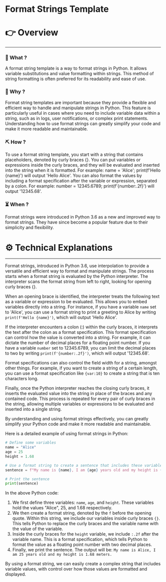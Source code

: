 # Format Strings Template


# 👉 Overview

---

### 👀 What ?

A format string template is a way to format strings in Python. It allows variable substitutions and value formatting within strings. This method of string formatting is often preferred for its readability and ease of use.


### 🧐 Why ?

Format string templates are important because they provide a flexible and efficient way to handle and manipulate strings in Python. This feature is particularly useful in cases where you need to include variable data within a string, such as in logs, user notifications, or complex print statements. Understanding how to use format strings can greatly simplify your code and make it more readable and maintainable.


### ⛏️ How ?

To use a format string template, you start with a string that contains placeholders, denoted by curly braces {}. You can put variables or expressions inside the curly braces, and they will be evaluated and inserted into the string when it is formatted. For example: name = 'Alice'; print(f'Hello {name}') will output 'Hello Alice'. You can also format the values by including a format specification after the variable or expression, separated by a colon. For example: number = 12345.6789; print(f'{number:.2f}') will output '12345.68'.


### ⏳ When ?

Format strings were introduced in Python 3.6 as a new and improved way to format strings. They have since become a popular feature due to their simplicity and flexibility.


# ⚙️ Technical Explanations

---

Format strings, introduced in Python 3.6, use interpolation to provide a versatile and efficient way to format and manipulate strings. The process starts when a format string is evaluated by the Python interpreter. The interpreter scans the format string from left to right, looking for opening curly braces {}.

When an opening brace is identified, the interpreter treats the following text as a variable or expression to be evaluated. This allows you to embed variables directly into a string. For instance, if you have a variable `name` set to 'Alice', you can use a format string to print a greeting to Alice by writing `print(f'Hello {name}')`, which will output 'Hello Alice'.

If the interpreter encounters a colon (:) within the curly braces, it interprets the text after the colon as a format specification. This format specification can control how the value is converted into a string. For example, it can dictate the number of decimal places for a floating point number. If you have a variable `number` set to 12345.6789, you can limit the decimal places to two by writing `print(f'{number:.2f}')`, which will output '12345.68'.

Format specifications can also control the field width for a string, amongst other things. For example, if you want to create a string of a certain length, you can use a format specification like `{var:10}` to create a string that is ten characters long.

Finally, once the Python interpreter reaches the closing curly braces, it inserts the evaluated value into the string in place of the braces and any contained code. This process is repeated for every pair of curly braces in the string, allowing multiple variables or expressions to be evaluated and inserted into a single string.

By understanding and using format strings effectively, you can greatly simplify your Python code and make it more readable and maintainable.

Here is a detailed example of using format strings in Python:

```python
# Define some variables
name = "Alice"
age = 25
height = 1.68

# Use a format string to create a sentence that includes these variables
sentence = f"My name is {name}, I am {age} years old and my height is {height:.2f} meters."

# Print the sentence
print(sentence)

```

In the above Python code:

1. We first define three variables: `name`, `age`, and `height`. These variables hold the values "Alice", 25, and 1.68 respectively.
2. We then create a format string, denoted by the `f` before the opening quote. Within this string, we include our variables inside curly braces `{}`. This tells Python to replace the curly braces and the variable name with the value of the variable.
3. Inside the curly braces for the `height` variable, we include `:.2f` after the variable name. This is a format specification, which tells Python to format the value as a floating point number with two decimal places.
4. Finally, we print the sentence. The output will be: `My name is Alice, I am 25 years old and my height is 1.68 meters.`

By using a format string, we can easily create a complex string that includes variable values, with control over how those values are formatted and displayed.
